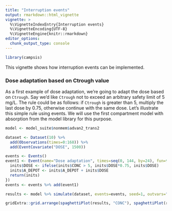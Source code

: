 ```yaml
---
title: "Interruption events"
output: rmarkdown::html_vignette
vignette: >
  %\VignetteIndexEntry{Interruption events}
  %\VignetteEncoding{UTF-8}
  %\VignetteEngine{knitr::rmarkdown}
editor_options: 
  chunk_output_type: console
---
```


```r
library(campsis)
```

This vignette shows how interruption events can be implemented.

### Dose adaptation based on Ctrough value

As a first example of dose adaptation, we're going to adapt the dose based on `Ctrough`. Say we'd like `Ctrough` not to exceed an arbitrary safety limit of 5 mg/L. The rule could be as follows: if `Ctrough` is greater than 5, multiply the last dose by 0.75, otherwise continue with the same dose. Let's illustrate this simple rule using events. We will use the first compartment model with absorption from the model library for this purpose.

```r
model <- model_suite$nonmem$advan2_trans2

dataset <- Dataset(10) %>%
  add(Observations(times=0:168)) %>%
  add(EventCovariate("DOSE", 1500))

events <- Events()
event1 <- Event(name="Dose adaptation", times=seq(0, 144, by=24), fun=function(inits) {
  inits$DOSE <- ifelse(inits$CONC > 5, inits$DOSE*0.75, inits$DOSE)
  inits$A_DEPOT <- inits$A_DEPOT + inits$DOSE
  return(inits)
})
events <- events %>% add(event1)

results <- model %>% simulate(dataset, events=events, seed=1, outvars="DOSE")

gridExtra::grid.arrange(spaghettiPlot(results, "CONC"), spaghettiPlot(results, "DOSE"), ncol=1)
```
